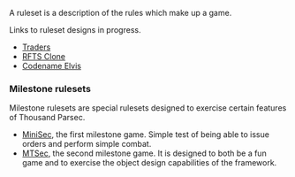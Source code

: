 A ruleset is a description of the rules which make up a game.

Links to ruleset designs in progress.
* [[Traders]]
* [[RFTS Clone]]
* [[Codename Elvis]]

=== Milestone rulesets ===

Milestone rulesets are special rulesets designed to exercise certain features of Thousand Parsec.

* [http://www.thousandparsec.net/tp/dev/documents/minisec.php MiniSec], the first milestone game. Simple test of being able to issue orders and perform simple combat.
* [http://www.thousandparsec.net/tp/dev/documents/mtsec.php MTSec], the second milestone game. It is designed to both be a fun game and to exercise the object design capabilities of the framework.